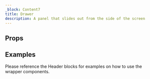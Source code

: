 ```yaml
---
_block: Content7
title: Drawer
description: A panel that slides out from the side of the screen
---
```



## Props

<Props />

## Examples

Please reference the Header blocks for examples on how to use the wrapper components.
